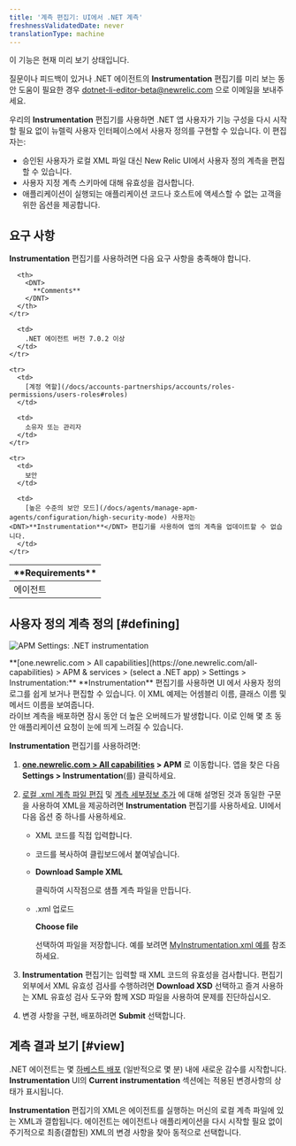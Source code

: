 ```yaml
---
title: '계측 편집기: UI에서 .NET 계측'
freshnessValidatedDate: never
translationType: machine
---
```



<Callout title="미리보기 기능">
  이 기능은 현재 미리 보기 상태입니다.

  질문이나 피드백이 있거나 .NET 에이전트의 <DNT>**Instrumentation**</DNT> 편집기를 미리 보는 동안 도움이 필요한 경우 [dotnet-li-editor-beta@newrelic.com](mailto:dotnet-li-editor-beta@newrelic.com) 으로 이메일을 보내주세요.
</Callout>

우리의 <DNT>**Instrumentation**</DNT> 편집기를 사용하면 .NET 앱 사용자가 기능 구성을 다시 시작할 필요 없이 뉴렐릭 사용자 인터페이스에서 사용자 정의를 구현할 수 있습니다. 이 편집자는:

* 승인된 사용자가 로컬 XML 파일 대신 New Relic UI에서 사용자 정의 계측을 편집할 수 있습니다.
* 사용자 지정 계측 스키마에 대해 유효성을 검사합니다.
* 애플리케이션이 실행되는 애플리케이션 코드나 호스트에 액세스할 수 없는 고객을 위한 옵션을 제공합니다.

## 요구 사항

<DNT>**Instrumentation**</DNT> 편집기를 사용하려면 다음 요구 사항을 충족해야 합니다.

<table>
  <thead>
    <tr>
      <th width={200}>
        <DNT>
          **Requirements**
        </DNT>
      </th>

      <th>
        <DNT>
          **Comments**
        </DNT>
      </th>
    </tr>
  </thead>

  <tbody>
    <tr>
      <td>
        에이전트
      </td>

      <td>
        .NET 에이전트 버전 7.0.2 이상
      </td>
    </tr>

    <tr>
      <td>
        [계정 역할](/docs/accounts-partnerships/accounts/roles-permissions/users-roles#roles)
      </td>

      <td>
        소유자 또는 관리자
      </td>
    </tr>

    <tr>
      <td>
        보안
      </td>

      <td>
        [높은 수준의 보안 모드](/docs/agents/manage-apm-agents/configuration/high-security-mode) 사용자는 <DNT>**Instrumentation**</DNT> 편집기를 사용하여 앱의 계측을 업데이트할 수 없습니다.
      </td>
    </tr>
  </tbody>
</table>

## 사용자 정의 계측 정의 [#defining]

<img
  title="APM Settings: .NET instrumentation"
  alt="APM Settings: .NET instrumentation"
  src={apmDotnetInstrumentationEditor}
/>

<figcaption>
  <DNT>**[one.newrelic.com > All capabilities](https://one.newrelic.com/all-capabilities) > APM & services > (select a .NET app) > Settings > Instrumentation:**</DNT> <DNT>**Instrumentation**</DNT> 편집기를 사용하면 UI 에서 사용자 정의 로그를 쉽게 보거나 편집할 수 있습니다. 이 XML 예제는 어셈블리 이름, 클래스 이름 및 메서드 이름을 보여줍니다.
</figcaption>

<Callout variant="important">
  라이브 계측을 배포하면 잠시 동안 더 높은 오버헤드가 발생합니다. 이로 인해 몇 초 동안 애플리케이션 요청이 눈에 띄게 느려질 수 있습니다.
</Callout>

<DNT>**Instrumentation**</DNT> 편집기를 사용하려면:

1. <DNT>**[one.newrelic.com > All capabilities](https://one.newrelic.com/all-capabilities) > APM**</DNT> 로 이동합니다. 앱을 찾은 다음 <DNT>**Settings > Instrumentation**</DNT>(를) 클릭하세요.

2. [로컬 .xml 계측 파일 편집](/docs/agents/net-agent/custom-instrumentation/create-transactions-xml-net) 및 [계측 세부정보 추가](/docs/agents/net-agent/custom-instrumentation/add-detail-transactions-xml-net) 에 대해 설명된 것과 동일한 구문을 사용하여 XML을 제공하려면 <DNT>**Instrumentation**</DNT> 편집기를 사용하세요. UI에서 다음 옵션 중 하나를 사용하세요.

   * XML 코드를 직접 입력합니다.

   * 코드를 복사하여 클립보드에서 붙여넣습니다.

   * <DNT>**Download Sample XML**</DNT>

     클릭하여 시작점으로 샘플 계측 파일을 만듭니다.

   * .xml 업로드

     <DNT>**Choose file**</DNT>

     선택하여 파일을 저장합니다. 예를 보려면 [MyInstrumentation.xml 예를](/docs/agents/net-agent/custom-instrumentation/add-detail-transactions-xml-net#sample) 참조하세요.

3. <DNT>**Instrumentation**</DNT> 편집기는 입력할 때 XML 코드의 유효성을 검사합니다. 편집기 외부에서 XML 유효성 검사를 수행하려면 <DNT>**Download XSD**</DNT> 선택하고 즐겨 사용하는 XML 유효성 검사 도구와 함께 XSD 파일을 사용하여 문제를 진단하십시오.

4. 변경 사항을 구현, 배포하려면 <DNT>**Submit**</DNT> 선택합니다.

## 계측 결과 보기 [#view]

.NET 에이전트는 몇 [하베스트 배포](/docs/using-new-relic/welcome-new-relic/getting-started/glossary#harvest-cycle) (일반적으로 몇 분) 내에 새로운 감수를 시작합니다. <DNT>**Instrumentation**</DNT> UI의 <DNT>**Current instrumentation**</DNT> 섹션에는 적용된 변경사항의 상태가 표시됩니다.

<DNT>**Instrumentation**</DNT> 편집기의 XML은 에이전트를 실행하는 머신의 로컬 계측 파일에 있는 XML과 결합됩니다. 에이전트는 에이전트나 애플리케이션을 다시 시작할 필요 없이 주기적으로 최종(결합된) XML의 변경 사항을 찾아 동적으로 선택합니다.